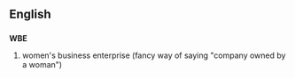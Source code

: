 ==English==

==={{initialism}}===
'''WBE'''

# women's business enterprise (fancy way of saying "company owned by a woman")
{{count page|[[Wiktionary:Page count]]}}